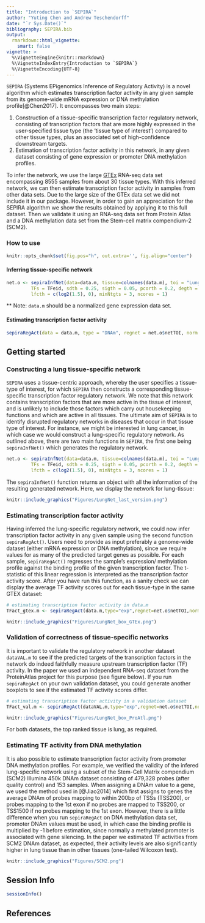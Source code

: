 ```yaml
---
title: "Introduction to `SEPIRA`"
author: "Yuting Chen and Andrew Teschendorff"
date: "`r Sys.Date()`"
bibliography: SEPIRA.bib
output:
  rmarkdown::html_vignette:
    smart: false
vignette: >
  %\VignetteEngine{knitr::rmarkdown}
  %\VignetteIndexEntry{Introduction to `SEPIRA`}
  %\VignetteEncoding{UTF-8}
---
```



`SEPIRA` (Systems EPigenomics Inference of Regulatory Activity) is a novel algorithm which estimates transcription factor activity in any given sample from its genome-wide mRNA expression or DNA methylation profile[@Chen2017]. It encompasses two main steps:

1. Construction of a tissue-specific transcription factor regulatory network, consisting of transcription factors that are more highly expressed in the user-specified tissue type (the 'tissue type of interest') compared to other tissue types, plus an associated set of high-confidence downstream targets.
2. Estimation of transcription factor activity in this network, in any given dataset consisting of gene expression or promoter DNA methylation profiles.

To infer the network, we use the large [GTEx](https://www.gtexportal.org/home/) RNA-seq data set encompassing 8555 samples from about 30 tissue types. With this inferred network, we can then estimate transcription factor activity in samples from other data sets. Due to the large size of the GTEx data set we did not include it in our package. However, in order to gain an appreciation for the SEPIRA algorithm we show the results obtained by applying it to this full dataset. Then we validate it using an RNA-seq data set from Protein Atlas and a DNA methylation data set from the Stem-cell matrix compendium-2 (SCM2).

### How to use
```r
knitr::opts_chunk$set(fig.pos="h", out.extra='', fig.align="center")
```

#### Inferring tissue-specific network

```r
net.o <- sepiraInfNet(data=data.m, tissue=colnames(data.m), toi = "Lung", cft = "Blood",
         TFs = TFeid, sdth = 0.25, sigth = 0.05, pcorth = 0.2, degth = c(0.05, 0.05),
         lfcth = c(log2(1.5), 0), minNtgts = 3, ncores = 1)
```
** Note: `data.m` should be a normalized gene expression data set.

#### Estimating transcription factor activity
```r
sepiraRegAct(data = data.m, type = "DNAm", regnet = net.o$netTOI, norm = "z", ncores = 1)
```

## Getting started
### Constructing a lung tissue-specific network
`SEPIRA` uses a tissue-centric approach, whereby the user specifies a tissue-type of interest, for which `SEPIRA` then constructs a corresponding tissue-specific transcription factor regulatory network. We note that this network contains transcription factors that are more active in the tissue of interest, and is unlikely to include those factors which carry out housekeeping functions and which are active in all tissues. The ultimate aim of `SEPIRA` is to identify disrupted regulatory networks in diseases that occur in that tissue type of interest. For instance, we might be interested in lung cancer, in which case we would construct a lung-specific regulatory network. As outlined above, there are two main functions in `SEPIRA`, the first one being `sepiraInfNet()` which generates the regulatory network.

```r
net.o <- sepiraInfNet(data=data.m, tissue=colnames(data.m), toi = "Lung", cft = "Blood",
         TFs = TFeid, sdth = 0.25, sigth = 0.05, pcorth = 0.2, degth = c(0.05, 0.05),
         lfcth = c(log2(1.5), 0), minNtgts = 3, ncores = 1)
```

The `sepiraInfNet()` function returns an object with all the information of the resulting generated network. Here, we display the network for lung-tissue:

```r
knitr::include_graphics("Figures/LungNet_last_version.png")
```

### Estimating transcription factor activity
Having inferred the lung-specific regulatory network, we could now infer transcription factor activity in any given sample using the second function `sepiraRegAct()`. Users need to provide as input preferably a genome-wide dataset (either mRNA expression or DNA methylation), since we require values for as many of the predicted target genes as possible. For each sample, `sepiraRegAct()` regresses the sample's expression/ methylation profile against the binding profile of the given transcription factor. The t-statistic of this linear regression is interpreted as the transcription factor activity score. After you have run this function, as a sanity check we can display the average TF activity scores out for each tissue-type in the same GTEX dataset: 

```r
# estimating transcription factor activity in data.m
TFact_gtex.m <- sepiraRegAct(data.m,type="exp",regnet=net.o$netTOI,norm="z",ncores=1)
```

```r
knitr::include_graphics("Figures/LungNet_box_GTEx.png")
```

### Validation of correctness of tissue-specific networks
It is important to validate the regulatory network in another dataset `dataVAL.m` to see if the predicted targets of the transcription factors in the network do indeed faithfully measure upstream transcription factor (TF) activity. In the paper we used an independent RNA-seq dataset from the ProteinAtlas project for this purpose (see figure below). If you run `sepiraRegAct` on your own validation dataset, you could generate another boxplots to see if the estimated TF activity scores differ.

```r
# estimating transcription factor activity in a validation dataset
TFact_val.m <- sepiraRegAct(dataVAL.m,type="exp",regnet=net.o$netTOI,norm="z",ncores=1)
```

```r
knitr::include_graphics("Figures/LungNet_box_ProAtl.png")
```

For both datasets, the top ranked tissue is lung, as required.

### Estimating TF activity from DNA methylation
It is also possible to estimate transcription factor activity from promoter DNA methylation profiles. For example, we verified the validity of the infered lung-specific network using a subset of the Stem-Cell Matrix compendium (SCM2) Illumina 450k DNAm dataset consisting of 479,328 probes (after quality control) and 153 samples. When assigning a DNAm value to a gene, we used the method used in [@Jiao2014] which first assigns to genes the average DNAm of probes mapping to within 200bp of TSSs (TSS200), or probes mapping to the 1st exon if no probes are mapped to TSS200, or TSS1500 if no probes mapping to the 1st exon. However, there is a little difference when you run `sepiraRegAct` on DNA methylation data set, promoter DNAm values must be used, in which case the binding profile is multiplied by -1 before estimation, since normally a methylated promoter is associated with gene silencing.
In the paper we estimated TF activities from SCM2 DNAm dataset, as expected, their activity levels are also significantly higher in lung tissue than in other tissues (one-tailed Wilcoxon test).

```r
knitr::include_graphics("Figures/SCM2.png")
```

## Session Info

```r
sessionInfo()
```

## References

